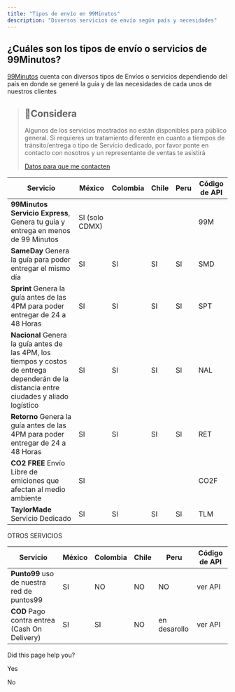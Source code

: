 ```yaml
---
title: "Tipos de envío en 99Minutos"
description: "Diversos servicios de envío según país y necesidades"
---
```

## ¿Cuáles son los tipos de envío o servicios de 99Minutos?

[99Minutos](http://99minutos.com)
 cuenta con diversos tipos de Envíos o servicios dependiendo del país en donde se generé la guía y de las necesidades de cada unos de nuestros clientes

> ## 📘Considera
> 
> Algunos de los servicios mostrados no están disponibles para público general. Si requieres un tratamiento diferente en cuanto a tiempos de tránsito/entrega o tipo de Servicio dedicado, por favor ponte en contacto con nosotros y un representante de ventas te asistirá
> 
> [Datos para que me contacten](https://mgei8h73g11.typeform.com/to/HTD8Wvep)

| Servicio | México | Colombia | Chile | Peru | Código de API |
| --- | --- | --- | --- | --- | --- |
| **99Minutos**  **Servicio Express**,  Genera tu guía y entrega en menos de 99 Minutos | SI  (solo CDMX) |     |     |     | 99M |
| **SameDay**  Genera la guía para poder entregar el mismo día | SI  | SI  | SI  | SI  | SMD |
| **Sprint**  Genera la guía antes de las 4PM para poder entregar de 24 a 48 Horas | SI  | SI  | SI  | SI  | SPT |
| **Nacional**  Genera la guía antes de las 4PM, los tiempos y costos de entrega dependerán de la distancia entre ciudades y aliado logístico | SI  | SI  | SI  | SI  | NAL |
| **Retorno**  Genera la guía antes de las 4PM para poder entregar de 24 a 48 Horas | SI  | SI  | SI  | SI  | RET |
| **CO2 FREE**  Envío Libre de emiciones que afectan al medio ambiente | SI  |     |     |     | CO2F |
| **TaylorMade**  Servicio Dedicado | SI  | SI  | SI  | SI  | TLM |

OTROS SERVICIOS

| Servicio | México | Colombia | Chile | Peru | Código de API |
| --- | --- | --- | --- | --- | --- |
| **Punto99**  uso de nuestra red de puntos99 | SI  | NO  | NO  | NO  | ver API |
| **COD**  Pago contra entrea (Cash On Delivery) | SI  | SI  | NO  | en desarollo | ver API |

Did this page help you?

Yes

No